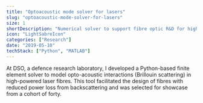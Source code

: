 ```yaml
---
title: "Optoacoustic mode solver for lasers"
slug: "optoacoustic-mode-solver-for-lasers"
size: 1
shortDescription: "Numerical solver to support fibre optic R&D for high power lasers"
icon: "LightSabreIcon"
categories: ["Research"]
date: "2019-05-10"
techStack: ["Python", "MATLAB"]
---
```



At DSO, a defence research laboratory, I developed a Python-based finite element solver to model opto-acoustic interactions (Brillouin scattering) in high-powered laser fibres.
This tool facilitated the design of fibres with reduced power loss from backscattering and was selected for showcase from a cohort of forty.